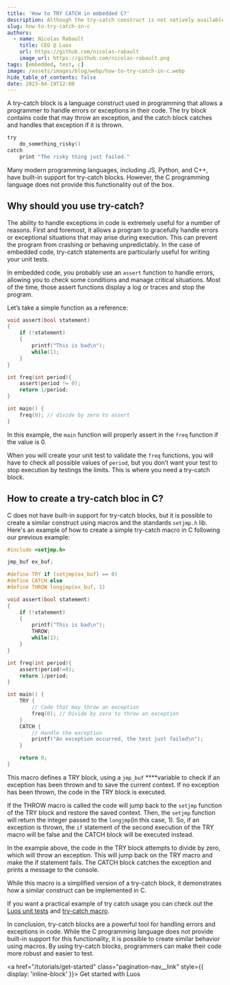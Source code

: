 ```yaml
---
title: 'How to TRY CATCH in embedded C?'
description: Although the try-catch construct is not natively available in the C programming language, it can be emulated. In this blog article, we'll explore the usefulness of try-catch and provide a guide on how to implement it in your C code.
slug: how-to-try-catch-in-c
authors:
  - name: Nicolas Rabault
    title: CEO @ Luos
    url: https://github.com/nicolas-rabault
    image_url: https://github.com/nicolas-rabault.png
tags: [embedded, test, c]
image: /assets/images/blog/webp/how-to-try-catch-in-c.webp
hide_table_of_contents: false
date: 2023-04-19T12:00
---
```



A try-catch block is a language construct used in programming that allows a programmer to handle errors or exceptions in their code. The try block contains code that may throw an exception, and the catch block catches and handles that exception if it is thrown.

```c
try
    do_something_risky()
catch
    print "The risky thing just failed."
```

Many modern programming languages, including JS, Python, and C++, have built-in support for try-catch blocks. However, the C programming language does not provide this functionality out of the box.

## Why should you use try-catch?

The ability to handle exceptions in code is extremely useful for a number of reasons. First and foremost, it allows a program to gracefully handle errors or exceptional situations that may arise during execution. This can prevent the program from crashing or behaving unpredictably. In the case of embedded code, try-catch statements are particularly useful for writing your unit tests.

In embedded code, you probably use an `assert` function to handle errors, allowing you to check some conditions and manage critical situations. Most of the time, those assert functions display a log or traces and stop the program.

Let’s take a simple function as a reference:

```c
void assert(bool statement)
{
    if (!statement)
    {
        printf("This is bad\n");
        while(1);
    }
}

int freq(int period){
    assert(period != 0);
    return 1/period;
}

int main() {
    freq(0); // divide by zero to assert
}
```

In this example, the `main` function will properly assert in the `freq` function if the value is 0.

When you will create your unit test to validate the `freq` functions, you will have to check all possible values of `period`, but you don’t want your test to stop execution by testings the limits. This is where you need a try-catch block.

## How to create a try-catch bloc in C?

C does not have built-in support for try-catch blocks, but it is possible to create a similar construct using macros and the standards `setjmp.h` lib. Here's an example of how to create a simple try-catch macro in C following our previous example:

```c
#include <setjmp.h>

jmp_buf ex_buf;

#define TRY if (setjmp(ex_buf) == 0)
#define CATCH else
#define THROW longjmp(ex_buf, 1)

void assert(bool statement)
{
    if (!statement)
    {
        printf("This is bad\n");
        THROW;
        while(1);
    }
}

int freq(int period){
    assert(period!=0);
    return 1/period;
}

int main() {
    TRY {
        // Code that may throw an exception
        freq(0); // Divide by zero to throw an exception
    }
    CATCH {
        // Handle the exception
        printf("An exception occurred, the test just failed\n");
    }

    return 0;
}
```

This macro defines a TRY block, using a `jmp_buf` ****variable to check if an exception has been thrown and to save the current context. If no exception has been thrown, the code in the TRY block is executed.

If the THROW macro is called the code will jump back to the `setjmp` function of the TRY block and restore the saved context. Then, the `setjmp` function will return the integer passed to the `longjmp`(in this case, 1). So, if an exception is thrown, the `if` statement of the second execution of the TRY macro will be false and the CATCH block will be executed instead.

In the example above, the code in the TRY block attempts to divide by zero, which will throw an exception. This will jump back on the TRY macro and make the if statement fails. The CATCH block catches the exception and prints a message to the console.

While this macro is a simplified version of a try-catch block, it demonstrates how a similar construct can be implemented in C.

If you want a practical example of try catch usage you can check out the [Luos unit tests](https://github.com/Luos-io/luos_engine/blob/main/test/tests_od/test_angular/main.c#L60-L64) and [try-catch macro](https://github.com/Luos-io/luos_engine/blob/main/test/_resources/Unity/unit_test.h#L18-L37).

In conclusion, try-catch blocks are a powerful tool for handling errors and exceptions in code. While the C programming language does not provide built-in support for this functionality, it is possible to create similar behavior using macros. By using try-catch blocks, programmers can make their code more robust and easier to test.

<a href="/tutorials/get-started" class="pagination-nav__link" style={{ display: 'inline-block' }}>
  Get started with Luos
</a>
